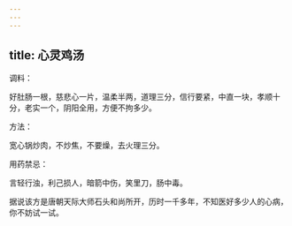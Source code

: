 ```yaml
---
---
---
```

title: 心灵鸡汤
---



调料：

好肚肠一根，慈悲心一片，温柔半两，道理三分，信行要紧，中直一块，孝顺十分，老实一个，阴阳全用，方便不拘多少。

方法：

宽心锅炒肉，不炒焦，不要燥，去火理三分。

用药禁忌：

言轻行浊，利己损人，暗箭中伤，笑里刀，肠中毒。

据说该方是唐朝天际大师石头和尚所开，历时一千多年，不知医好多少人的心病，你不妨试一试。